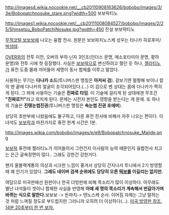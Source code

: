 http://images4.wikia.nocookie.net/__cb20110908163626/bobobo/images/3/3e/Bobopatchnosuke_stare.png?width=500
보보락티노

http://images1.wikia.nocookie.net/__cb20111008084527/bobobo/images/2/25/Shinsetsu_BoboPatchiNosuke.jpg?width=450
진설 보보락티노

[[무적코털 보보보]]에 나오는 융합 전사. 
원문은 보보파치노스케
성우는 타나카 히로후미/[[박성태]].

[[OVER]]와의 전투 이전, 오버의 부하 닌자 3인조(인더스 문명, 메소포타미아 문명, 황하 문명)와 전투 시에 첫 등장했다.
사실은 [[보보락]]으로 변신하려고 했던 듯 하나, [[젤라티노]]가 퓨전 도중 몰래 끼어들어 세명이 동시 합체를 이루고 말았다.

사용하는 무기는 '''다나카 소드'''(투니버스판 명칭은 '''아저씨 검'''). 겉보기엔 멀쩡해 보이나 칼의 맨 끝에 다나카의 얼굴이 조각되어있다.(...) 이 검으로 벤 상대는 몸에 다나카가 찍히게 된다.
그 외에 사용하는 기술은 '''진짜로 타임'''. 이 기술에 걸리게 된 상대에겐 무조건 '''"진짜로?!"'''라고 외치게 된다. 문제는 시전자 본인도 영향을 받는다는 게 문제. 또 하나의 기술은 '''진탱눈썹진권'''(투니버스판 명칭은 '''속눈썹 진권 포에버''').

상당히 초반부에 나왔음에도 불구하고, 다른 퓨전 전사에 비해서 자주 나오는 편이다. 이 녀석도 [[보보락]]과 마찬가지로 퓨전 한계 시간은 1분.

http://images.wikia.com/bobobo/images/e/e9/Bobopatchnosuke_Majide.png

[[보보락]] 퓨전에 젤라티노가 끼어들어서 그런건지 이사람의 능력 때문인지 융합전사 치고는 은근 굴욕장면이 많다.. 그래도 강한건 강한거다.

왠지 올블랙계통의 의상과 시크한 느낌이 풍겨서 상당히 간지나서 투니에서 2기 방영할때 꽤 인기가 있었다. '''그래도 네이버 검색 순위에도 당당히 오른 [[떡보]]를 이길리는 없지만.'''

여담으로 미국판에선 원판이나 한국 더빙판에 비해 목소리가 많이 이상하다. 아무래도 별난 녀석들이 셋이나 합체한 사실을 반영해 '''아예 세 명의 목소리가 계속해서 번갈아가며 바뀌는 식으로 말한다.'''보보보 -> 돈파치-> 텐노스케 순서. 이어짐 자체는 그냥 말하는 것 처럼 느껴질 정도로 부드럽지만 그러니까 오히려 더 이상하다(...). [http://www.youtube.com/watch?v=_Qy3yU2c_Cw 미국 방영판 참조. 14분 20초부터 한 번 보자.]
